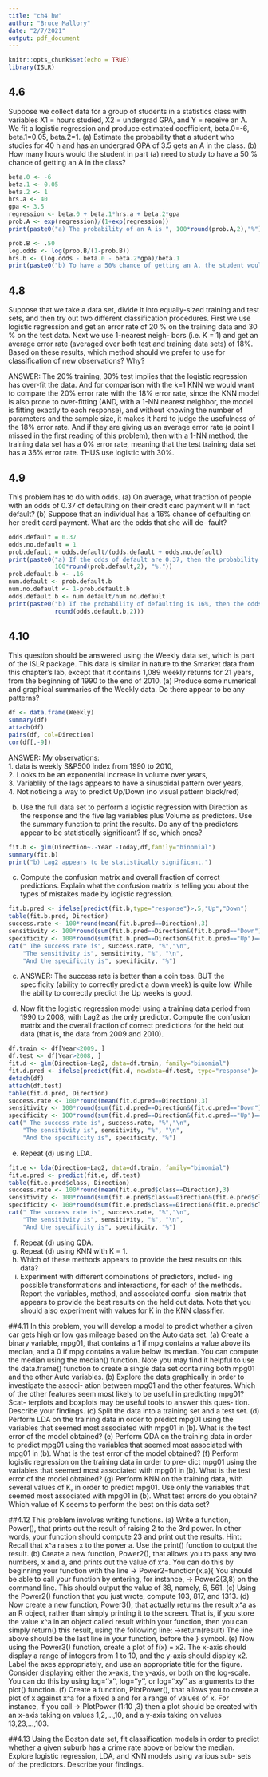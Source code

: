 ```yaml
---
title: "ch4 hw"
author: "Bruce Mallory"
date: "2/7/2021"
output: pdf_document
---
```


```r
knitr::opts_chunk$set(echo = TRUE)
library(ISLR)
```

## 4.6
Suppose we collect data for a group of students in a statistics class with variables X1 = hours studied, X2 = undergrad GPA, and Y = receive an A. We fit a logistic regression and produce estimated coefficient, beta.0=-6, beta.1=0.05, beta.2=1.
(a) Estimate the probability that a student who studies for 40 h and has an undergrad GPA of 3.5 gets an A in the class.
(b) How many hours would the student in part (a) need to study to have a 50 % chance of getting an A in the class?
```r
beta.0 <- -6
beta.1 <- 0.05
beta.2 <- 1
hrs.a <- 40
gpa <- 3.5
regression <- beta.0 + beta.1*hrs.a + beta.2*gpa
prob.A <- exp(regression)/(1+exp(regression))
print(paste0("a) The probability of an A is ", 100*round(prob.A,2),"%"))

prob.B <- .50
log.odds <- log(prob.B/(1-prob.B))
hrs.b <- (log.odds - beta.0 - beta.2*gpa)/beta.1
print(paste0("b) To have a 50% chance of getting an A, the student would need to study for ", hrs.b," hours."))
```

## 4.8
Suppose that we take a data set, divide it into equally-sized training and test sets, and then try out two different classification procedures. First we use logistic regression and get an error rate of 20 % on the training data and 30 % on the test data. Next we use 1-nearest neigh- bors (i.e. K = 1) and get an average error rate (averaged over both test and training data sets) of 18%. Based on these results, which method should we prefer to use for classification of new observations? Why?

ANSWER: The 20% training, 30% test implies that the logistic regression has over-fit the data.  And for comparison with the k=1 KNN we would want to compare the 20% error rate with the 18% error rate, since the KNN model is also prone to over-fitting (AND, with a 1-NN nearest neighbor, the model is fitting exactly to each response), and without knowing the number of parameters and the sample size, it makes it hard to judge the usefulness of the 18% error rate.  And if they are giving us an average error rate (a point I missed in the first reading of this problem), then with a 1-NN method, the training data set has a 0% error rate, meaning that the test training data set has a 36% error rate.  THUS use logistic with 30%.

## 4.9
This problem has to do with odds.
(a) On average, what fraction of people with an odds of 0.37 of
defaulting on their credit card payment will in fact default?
(b) Suppose that an individual has a 16% chance of defaulting on her credit card payment. What are the odds that she will de- fault?

```r
odds.default = 0.37
odds.no.default = 1
prob.default = odds.default/(odds.default + odds.no.default)
print(paste0("a) If the odds of default are 0.37, then the probability of defaulting is ", 
             100*round(prob.default,2), "%."))
prob.default.b <- .16
num.default <- prob.default.b
num.no.default <- 1-prob.default.b
odds.default.b <- num.default/num.no.default
print(paste0("b) If the probability of defaulting is 16%, then the odds of defaulting is ", 
             round(odds.default.b,2)))

```
## 4.10
This question should be answered using the Weekly data set, which is part of the ISLR package. This data is similar in nature to the Smarket data from this chapter’s lab, except that it contains 1,089 weekly returns for 21 years, from the beginning of 1990 to the end of 2010.
(a) Produce some numerical and graphical summaries of the Weekly data. Do there appear to be any patterns?
```r
df <- data.frame(Weekly)
summary(df)
attach(df)
pairs(df, col=Direction)
cor(df[,-9])
```

ANSWER: My observations:  
1. data is weekly S&P500 index from 1990 to 2010,  
2. Looks to be an exponential increase in volume over years,  
3. Variablily of the lags appears to have a sinusoidal pattern over years,  
4. Not noticing a way to predict Up/Down (no visual pattern black/red)

(b) Use the full data set to perform a logistic regression with Direction as the response and the five lag variables plus Volume as predictors. Use the summary function to print the results. Do any of the predictors appear to be statistically significant? If so, which ones?
```r
fit.b <- glm(Direction~.-Year -Today,df,family="binomial")
summary(fit.b)
print("b) Lag2 appears to be statistically significant.")
```
(c) Compute the confusion matrix and overall fraction of correct predictions. Explain what the confusion matrix is telling you about the types of mistakes made by logistic regression.
```r
fit.b.pred <- ifelse(predict(fit.b,type="response")>.5,"Up","Down")
table(fit.b.pred, Direction)
success.rate <- 100*round(mean(fit.b.pred==Direction),3)
sensitivity <- 100*round(sum(fit.b.pred==Direction&(fit.b.pred=="Down")==T)/sum(Direction=="Down"),3)
specificity <- 100*round(sum(fit.b.pred==Direction&(fit.b.pred=="Up")==T)/sum(Direction=="Up"),3)
cat(" The success rate is", success.rate, "%","\n",
    "The sensitivity is", sensitivity, "%", "\n",
    "And the specificity is", specificity, "%")
```

c) ANSWER: The success rate is better than a coin toss. BUT the specificity (ability to correctly predict a down week) is quite low.  While the ability to correctly predict the Up weeks is good.

(d) Now fit the logistic regression model using a training data period from 1990 to 2008, with Lag2 as the only predictor. Compute the confusion matrix and the overall fraction of correct predictions for the held out data (that is, the data from 2009 and 2010).
```r
df.train <- df[Year<2009, ]
df.test <- df[Year>2008, ]
fit.d <- glm(Direction~Lag2, data=df.train, family="binomial")
fit.d.pred <- ifelse(predict(fit.d, newdata=df.test, type="response")>.5,"Up","Down")
detach(df)
attach(df.test)
table(fit.d.pred, Direction)
success.rate <- 100*round(mean(fit.d.pred==Direction),3)
sensitivity <- 100*round(sum(fit.d.pred==Direction&(fit.d.pred=="Down")==T)/sum(Direction=="Down"),3)
specificity <- 100*round(sum(fit.d.pred==Direction&(fit.d.pred=="Up")==T)/sum(Direction=="Up"),3)
cat(" The success rate is", success.rate, "%","\n",
    "The sensitivity is", sensitivity, "%", "\n",
    "And the specificity is", specificity, "%")

```

(e) Repeat (d) using LDA.
```r
fit.e <- lda(Direction~Lag2, data=df.train, family="binomial")
fit.e.pred <- predict(fit.e, df.test)
table(fit.e.pred$class, Direction)
success.rate <- 100*round(mean(fit.e.pred$class==Direction),3)
sensitivity <- 100*round(sum(fit.e.pred$class==Direction&(fit.e.pred$class=="Down")==T)/sum(Direction=="Down"),3)
specificity <- 100*round(sum(fit.e.pred$class==Direction&(fit.e.pred$class=="Up")==T)/sum(Direction=="Up"),3)
cat(" The success rate is", success.rate, "%","\n",
    "The sensitivity is", sensitivity, "%", "\n",
    "And the specificity is", specificity, "%")
```
(f) Repeat (d) using QDA.
(g) Repeat (d) using KNN with K = 1.
(h) Which of these methods appears to provide the best results on
this data?
(i) Experiment with different combinations of predictors, includ- ing possible transformations and interactions, for each of the methods. Report the variables, method, and associated confu- sion matrix that appears to provide the best results on the held out data. Note that you should also experiment with values for K in the KNN classifier.

##4.11
In this problem, you will develop a model to predict whether a given car gets high or low gas mileage based on the Auto data set.
(a) Create a binary variable, mpg01, that contains a 1 if mpg contains a value above its median, and a 0 if mpg contains a value below its median. You can compute the median using the median() function. Note you may find it helpful to use the data.frame() function to create a single data set containing both mpg01 and the other Auto variables.
(b) Explore the data graphically in order to investigate the associ- ation between mpg01 and the other features. Which of the other features seem most likely to be useful in predicting mpg01? Scat- terplots and boxplots may be useful tools to answer this ques- tion. Describe your findings.
(c) Split the data into a training set and a test set.
(d) Perform LDA on the training data in order to predict mpg01 using the variables that seemed most associated with mpg01 in (b). What is the test error of the model obtained?
(e) Perform QDA on the training data in order to predict mpg01 using the variables that seemed most associated with mpg01 in (b). What is the test error of the model obtained?
(f) Perform logistic regression on the training data in order to pre- dict mpg01 using the variables that seemed most associated with mpg01 in (b). What is the test error of the model obtained?
(g) Perform KNN on the training data, with several values of K, in order to predict mpg01. Use only the variables that seemed most associated with mpg01 in (b). What test errors do you obtain? Which value of K seems to perform the best on this data set?

##4.12
This problem involves writing functions.
(a) Write a function, Power(), that prints out the result of raising 2 to the 3rd power. In other words, your function should compute 23 and print out the results.
Hint: Recall that x^a raises x to the power a. Use the print() function to output the result.
(b) Create a new function, Power2(), that allows you to pass any two numbers, x and a, and prints out the value of x^a. You can do this by beginning your function with the line 
-> Power2=function(x,a){
You should be able to call your function by entering, for instance,
-> Power2(3,8)
on the command line. This should output the value of 38, namely, 6, 561.
(c) Using the Power2() function that you just wrote, compute 103, 817, and 1313.
(d) Now create a new function, Power3(), that actually returns the result x^a as an R object, rather than simply printing it to the screen. That is, if you store the value x^a in an object called result within your function, then you can simply return() this result, using the following line:
->return(result)
The line above should be the last line in your function, before the } symbol.
(e) Now using the Power3() function, create a plot of f(x) = x2. The x-axis should display a range of integers from 1 to 10, and the y-axis should display x2. Label the axes appropriately, and use an appropriate title for the figure. Consider displaying either the x-axis, the y-axis, or both on the log-scale. You can do this by using log=‘‘x’’, log=‘‘y’’, or log=‘‘xy’’ as arguments to the plot() function.
(f) Create a function, PlotPower(), that allows you to create a plot of x against x^a for a fixed a and for a range of values of x. For instance, if you call
-> PlotPower (1:10 ,3)
then a plot should be created with an x-axis taking on values 1,2,...,10, and a y-axis taking on values 13,23,...,103.

##4.13
Using the Boston data set, fit classification models in order to predict whether a given suburb has a crime rate above or below the median. Explore logistic regression, LDA, and KNN models using various sub- sets of the predictors. Describe your findings.
